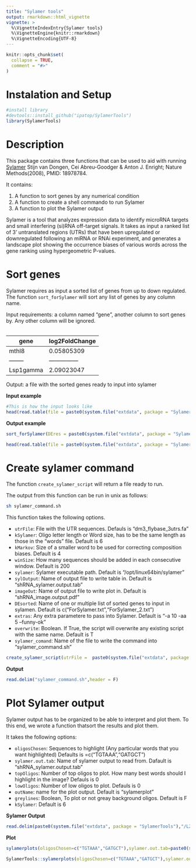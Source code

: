 ```yaml
---
title: "Sylamer tools"
output: rmarkdown::html_vignette
vignette: >
  %\VignetteIndexEntry{Sylamer tools}
  %\VignetteEngine{knitr::rmarkdown}
  %\VignetteEncoding{UTF-8}
---
```


```r
knitr::opts_chunk$set(
  collapse = TRUE,
  comment = "#>"
)
```

# Instalation and Setup

```r
#install library
#devtools::install_github("ipatop/SylamerTools")
library(SylamerTools)
```

# Description

This package contains three functions that can be used to aid with running [Sylamer](https://github.com/micans/sylamer) Stijn van Dongen, Cei Abreu-Goodger & Anton J. Enright; Nature Methods(2008), PMID: 18978784.

It contains:

1. A function to sort genes by any numerical condition
2. A function to create a shell commando to run Sylamer
3. A function to plot the Sylamer output

Sylamer is a tool that analyzes expression data to identify microRNA targets and small interfering (si)RNA off-target signals. It takes as input a ranked list of 3' untranslated regions (UTRs) that have been upregulated or downregulated following an miRNA or RNAi experiment, and generates a landscape plot showing the occurrence biases of various words across the gene ranking using hypergeometric P-values. 

# Sort genes 

Sylamer requires as input a sorted list of genes from up to down regulated. The function `sort_forSylamer` will sort any list of genes by any column name. 

Input requirements: a column named "gene", another column to sort genes by. Any other column will be ignored.

<table>

gene      |  log2FoldChange |
--------  | --------------- | 
mthl8     | 0.05805309      |	
--------  | --------------- | 
Lsp1gamma | 2.09023047      |	

</table>

Output: a file with the sorted genes ready to input into sylamer

**Input example**
```r
#This is how the input looks like
head(read.table(file = paste0(system.file("extdata", package = "SylamerTools"),"/res.txt"),header = T))
```
**Output example**

```r
sort_forSylamer(DEres = paste0(system.file("extdata", package = "SylamerTools"),"/res.txt"),sortBy = "log2FoldChange",outName =paste0(system.file("extdata", package = "SylamerTools") ,"/ForSylamer.txt"))

head(read.table(file = paste0(system.file("extdata", package = "SylamerTools"),"/ForSylamer.txt") ,header = T))
```

# Create sylamer command

The function `create_sylamer_script` will return a file ready to run.

The output from this function can be run in unix as follows:

```sh
sh sylamer_command.sh
```

This function takes the following options.

+ `utrFile`: File with the UTR sequences. Defauls is "dm3_flybase_3utrs.fa"
+ `kSylamer`: Oligo letter length or Word size, has to be the same length as those in the "words" file. Default is 6
+ `kMarkov`: Size of a smaller word to be used for correcting composition biases. Default is 4
+ `winSize`: How many sequences should be added in each consecutive window. Default is 200
+ `sylamer`: Sylamer executable path. Default is "/opt/linux64bin/sylamer"
+ `sylOutput`: Name of output file to write table in. Default is "shRNA_sylamer.output.tab"
+ `imageOut`: Name of output file to write plot in. Default is "shRNA_image.output.pdf"
+ `DEsorted`: Name of one or multiple list of sorted genes to input in sylamen. Default is c("ForSylamer.txt","ForSylamer_2.txt")
+ `extras`: Any extra parametere to pass into Sylamer. Default is "-a 10 -aa 5 --funny-ok"
+ `overwrite`: Boolean. If True, the script will overwrite any existing script with the same name. Default is T
+ `sylamer_comand`: Name of the file to write the command into "sylamer_command.sh"

```r
create_sylamer_script(utrFile =  paste0(system.file("extdata", package = "SylamerTools"),"/dm3_flybase_3utrs.fa"), overwrite = T, DEsorted=paste0(system.file("extdata", package = "SylamerTools"),c("/ForSylamer.txt","/ForSylamer_2.txt")))
```

**Output**

```r
read.delim("sylamer_command.sh",header = F)
```

# Plot Sylamer output

Sylamer output has to be organized to be able to interpret and plot them. To this end, we wrote a function thatsort the results and plot them. 

It takes the following options:

+ `oligosChosen`: Sequences to highlight (Any particular words that you want highlighted) Defaults is =c("TGTAAA","GATGCT")
+ `sylamer.out.tab`: Name of sylamer output to read from. Dafault is "shRNA_sylamer.output.tab"
+ `topOligos`: Number of top oligos to plot. How many best words should I highlight in the image? Defauls is 0
+ `lowOligos`: Number of low oligos to plot. Defauls is 0
+ `outName`: name for the plot output. Default is "sylamerplot"
+ `greylines`: Boolean, To plot or not greay background oligos. Default is F
+ `kSylamer`: Default is 6

**Sylamer Output**

```r
read.delim(paste0(system.file("extdata", package = "SylamerTools"),"/L2FcSh_sylamer.output.tab"))[1:3,1:3]
```
**Plot**

```r
sylamerplots(oligosChosen=c("TGTAAA","GATGCT"),sylamer.out.tab=paste0(system.file("extdata", package = "SylamerTools"),"/L2FcSh_sylamer.output.tab"),outName ="shRNA_fake")
```

```r
SylamerTools::sylamerplots(oligosChosen=c("TGTAAA","GATGCT"),sylamer.out.tab=paste0(system.file("extdata", package = "SylamerTools"),"/L2FcSh_sylamer.output.tab"),greylines = T,outName = "shRNA_fake_markingGrey",free_ylim = T)
```
